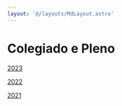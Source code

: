 ```yaml
---
layout: '@/layouts/MdLayout.astro'
---
```






Colegiado e Pleno
=================








[2023](/cpt/documentos/atas-do-colegiado-e-nde/colegiado/2023)


[2022](/cpt/documentos/atas-do-colegiado-e-nde/colegiado/2022)


[2021](/cpt/documentos/atas-do-colegiado-e-nde/colegiado/2021)









